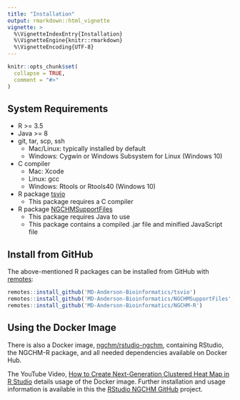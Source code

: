 ```yaml
---
title: "Installation"
output: rmarkdown::html_vignette
vignette: >
  %\VignetteIndexEntry{Installation}
  %\VignetteEngine{knitr::rmarkdown}
  %\VignetteEncoding{UTF-8}
---
```


```r
knitr::opts_chunk$set(
  collapse = TRUE,
  comment = "#>"
)
```

## System Requirements

- R >= 3.5
- Java >= 8
- git, tar, scp, ssh
  - Mac/Linux: typically installed by default
  - Windows: Cygwin or Windows Subsystem for Linux (Windows 10)
- C compiler
  - Mac: Xcode
  - Linux: gcc
  - Windows: Rtools or Rtools40 (Windows 10)
- R package [tsvio](https://github.com/MD-Anderson-Bioinformatics/tsvio)
  - This package requires a C compiler
- R package [NGCHMSupportFiles](https://github.com/MD-Anderson-Bioinformatics/NGCHMSupportFiles)
  - This package requires Java to use
  - This package contains a compiled .jar file and minified JavaScript file


## Install from GitHub

The above-mentioned R packages can be installed from GitHub with
[remotes](https://cran.r-project.org/web/packages/remotes/index.html):

```r
remotes::install_github('MD-Anderson-Bioinformatics/tsvio')
remotes::install_github('MD-Anderson-Bioinformatics/NGCHMSupportFiles', ref='main')
remotes::install_github('MD-Anderson-Bioinformatics/NGCHM-R')
```

## Using the Docker Image

There is also a Docker image, [ngchm/rstudio-ngchm](https://hub.docker.com/r/ngchm/rstudio-ngchm), 
containing RStudio, the NGCHM-R package, and all needed dependencies 
available on Docker Hub.

The YouTube Video, [How to Create Next-Generation Clustered Heat Map in R Studio](https://www.youtube.com/watch?v=O42w5P3A1_8)
details usage of the Docker image. Further installation and usage information is available 
in this the [RStudio NGCHM GitHub](https://github.com/MD-Anderson-Bioinformatics/rstudio-ngchm) project.

